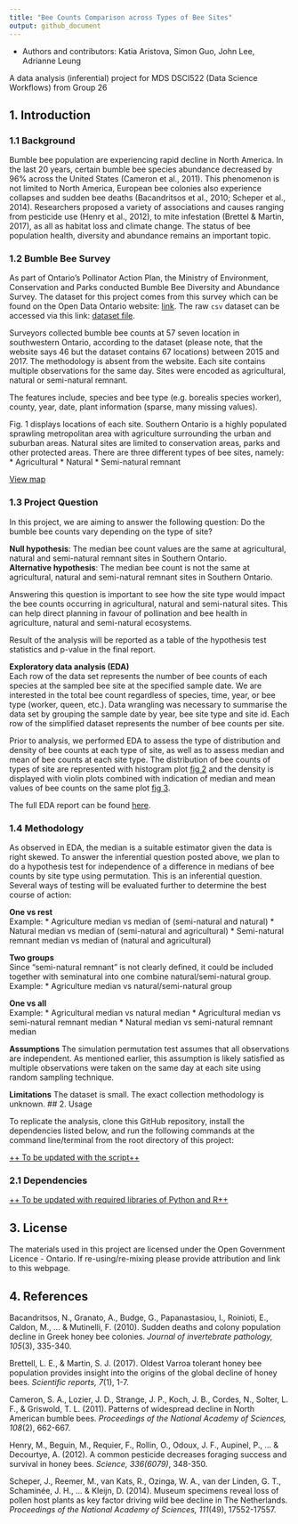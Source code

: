 ```yaml
---
title: "Bee Counts Comparison across Types of Bee Sites"
output: github_document
---
```


-   Authors and contributors: Katia Aristova, Simon Guo, John Lee, Adrianne Leung

A data analysis (inferential) project for MDS DSCI522 (Data Science Workflows) from Group 26

## 1. Introduction

### 1.1 Background

Bumble bee population are experiencing rapid decline in North America. In the last 20 years, certain bumble bee species abundance decreased by 96% across the United States (Cameron et al., 2011). This phenomenon is not limited to North America, European bee colonies also experience collapses and sudden bee deaths (Bacandritsos et al., 2010; Scheper et al., 2014). Researchers proposed a variety of associations and causes ranging from pesticide use (Henry et al., 2012), to mite infestation (Brettel & Martin, 2017), as all as habitat loss and climate change. The status of bee population health, diversity and abundance remains an important topic.

### 1.2 Bumble Bee Survey

As part of Ontario's Pollinator Action Plan, the Ministry of Environment, Conservation and Parks conducted Bumble Bee Diversity and Abundance Survey. The dataset for this project comes from this survey which can be found on the Open Data Ontario website:
[link](https://data.ontario.ca/dataset/bumble-bee-diversity-and-abundance-survey "Bumble Bee Diversity and Abundance Survey"). The raw `csv` dataset can be accessed via this link: [dataset file](https://files.ontario.ca/moe_mapping/downloads/4Other/PHAP/Bumble_Bee_Public_Data.csv "Bumble Bee Public Data").

Surveyors collected bumble bee counts at 57 seven location in southwestern Ontario, according to the dataset (please note, that the website says 46 but the dataset contains 67 locations) between 2015 and 2017. The methodology is absent from the website. Each site contains multiple observations for the same day. Sites were encoded as agricultural, natural or semi-natural remnant. 

The features include, species and bee type (e.g. borealis species worker), county, year, date, plant information (sparse, many missing values).

Fig. 1 displays locations of each site. Southern Ontario is a highly populated sprawling metropolitan area with agriculture surrounding the urban and suburban areas. Natural sites are limited to conservation areas, parks and other protected areas. There are three different types of bee sites, namely:
* Agricultural
* Natural
* Semi-natural remnant

[View map]("http://www.moegisportal.ca/agol/AccessibleViewer/index.html?appid=e38703b018ff4e3ca09f2878879a4e34")

### 1.3 Project Question 
In this project, we are aiming to answer the following question: 
Do the bumble bee counts vary depending on the type of site?

**Null hypothesis**: The median bee count values are the same at agricultural, natural and semi-natural remnant sites in Southern Ontario.  
**Alternative hypothesis**: The median bee count is not the same at agricultural, natural and semi-natural remnant sites in Southern Ontario.  

Answering this question is important to see how the site type would impact the bee counts occurring in agricultural, natural and semi-natural sites. This can help direct planning in favour of pollination and bee health in agriculture, natural and semi-natural ecosystems.

Result of the analysis will be reported as a table of the hypothesis test statistics and p-value in the final report.

**Exploratory data analysis (EDA)**  
Each row of the data set represents the number of bee counts of each species at the sampled bee site at the specified sample date. We are interested in the total bee count regardless of species, time, year, or bee type (worker, queen, etc.). Data wrangling was necessary to summarise the data set by grouping the sample date by year, bee site type and site id. Each row of the simplified dataset represents the number of bee counts per site.

Prior to analysis, we performed EDA to assess the type of distribution and density of bee counts at each type of site, as well as to assess median and mean of bee counts at each site type. The distribution of bee counts of types of site are represented with histogram plot [fig 2](https://github.com/UBC-MDS/DSCI_522_Group26_Bee/blob/main/src/proposal_histogram_small.PNG) and the density is displayed with violin plots combined with indication of median and mean values of bee counts on the same plot [fig 3](https://github.com/UBC-MDS/DSCI_522_Group26_Bee/blob/main/src/proposal_violin_small.PNG).

The full EDA report can be found
[here](https://github.com/UBC-MDS/DSCI_522_Group26_Bee/blob/main/src/EDA_bee.md "Exploratory data analysis report").

### 1.4 Methodology
As observed in EDA, the median is a suitable estimator given the data is right skewed. To answer the inferential question posted above, we plan to do a hypothesis test for independence of a
difference in medians of bee counts by site type using permutation. This is an inferential question. Several ways of testing will be evaluated further to determine the best course of action:

**One vs rest**  
Example:
* Agriculture median vs median of (semi-natural and natural)
* Natural median vs median of (semi-natural and agricultural)
* Semi-natural remnant median vs median of (natural and agricultural)

**Two groups**  
Since "semi-natural remnant" is not clearly defined, it could be included together with seminatural into one combine natural/semi-natural group.  
Example:
* Agriculture median vs natural/semi-natural group

**One vs all**  
Example:
* Agricultural median vs natural median
* Agricultural median vs semi-natural remnant median
* Natural median vs semi-natural remnant median

**Assumptions**
The simulation permutation test assumes that all observations are independent. As mentioned earlier, this assumption is likely satisfied as multiple observations were taken on the same day at each site using random sampling technique.

**Limitations**
The dataset is small. The exact collection methodology is unknown.
## 2. Usage

To replicate the analysis, clone this GitHub repository, install the
dependencies listed below, and run the following commands at the command
line/terminal from the root directory of this project:

<u>++ To be updated with the script++</u>

### 2.1 Dependencies

<u>++ To be updated with required libraries of Python and R++</u>

## 3. License

The materials used in this project are licensed under the Open
Government Licence - Ontario. If re-using/re-mixing please provide
attribution and link to this webpage.

## 4. References

Bacandritsos, N., Granato, A., Budge, G., Papanastasiou, I., Roinioti, E., Caldon, M., ... & Mutinelli, F. (2010). Sudden deaths and colony population decline in Greek honey bee colonies. _Journal of invertebrate pathology, 105_(3), 335-340.

Brettell, L. E., & Martin, S. J. (2017). Oldest Varroa tolerant honey bee population provides insight into the origins of the global decline of honey bees. _Scientific reports, 7_(1), 1-7.

Cameron, S. A., Lozier, J. D., Strange, J. P., Koch, J. B., Cordes, N., Solter, L. F., & Griswold, T. L.   (2011). Patterns of widespread decline in North American bumble bees. _Proceedings of the National Academy of Sciences, 108_(2), 662-667.

Henry, M., Beguin, M., Requier, F., Rollin, O., Odoux, J. F., Aupinel, P., ... & Decourtye, A. (2012). A common pesticide decreases foraging success and survival in honey bees. _Science, 336(6079)_, 348-350.

Scheper, J., Reemer, M., van Kats, R., Ozinga, W. A., van der Linden, G. T., Schaminée, J. H., ... & Kleijn, D. (2014). Museum specimens reveal loss of pollen host plants as key factor driving wild bee decline in The Netherlands. _Proceedings of the National Academy of Sciences, 111_(49), 17552-17557.
